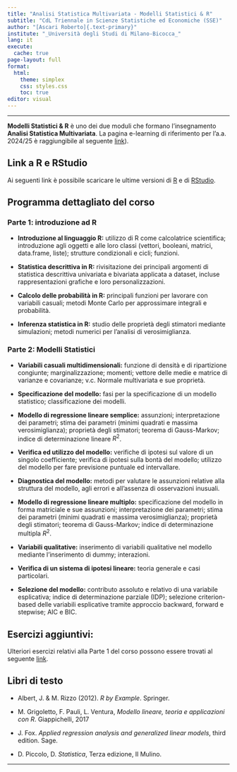 ```yaml
---
title: "Analisi Statistica Multivariata - Modelli Statistici & R"
subtitle: "CdL Triennale in Scienze Statistiche ed Economiche (SSE)"
author: "[Ascari Roberto]{.text-primary}"
institute: "_Università degli Studi di Milano-Bicocca_"
lang: it
execute:
  cache: true
page-layout: full
format:
  html:
    theme: simplex
    css: styles.css
    toc: true
editor: visual
---
```


------------------------------------------------------------------------

[**Modelli Statistici & R**]{.text-primary} è uno dei due moduli che formano l'insegnamento [**Analisi Statistica Multivariata**]{.text-primary}. La pagina e-learning di riferimento per l'a.a. 2024/25 è raggiungibile al seguente [link](https://elearning.unimib.it/course/view.php?id=55020)).

## Link a R e RStudio

Ai seguenti link è possibile scaricare le ultime versioni di [R](https://cran.r-project.org/bin/windows/base/) e di [RStudio](https://posit.co/download/rstudio-desktop/).


## Programma dettagliato del corso

### Parte 1: introduzione ad R

-   **Introduzione al linguaggio R:** utilizzo di R come calcolatrice scientifica; introduzione agli oggetti e alle loro classi (vettori, booleani, matrici, data.frame, liste); strutture condizionali e cicli; funzioni.

-   **Statistica descrittiva in R:** rivisitazione dei principali argomenti di statistica descrittiva univariata e bivariata applicata a dataset, incluse rappresentazioni grafiche e loro personalizzazioni.

-   **Calcolo delle probabilità in R:** principali funzioni per lavorare con variabili casuali; metodi Monte Carlo per approssimare integrali e probabilità.

-   **Inferenza statistica in R:** studio delle proprietà degli stimatori mediante simulazioni; metodi numerici per l'analisi di verosimiglianza.

### Parte 2: Modelli Statistici

-   **Variabili casuali multidimensionali:** funzione di densità e di ripartizione congiunte; marginalizzazione; momenti; vettore delle medie e matrice di varianze e covarianze; v.c. Normale multivariata e sue proprietà.

-   **Specificazione del modello:** fasi per la specificazione di un modello statistico; classificazione dei modelli.

-   **Modello di regressione lineare semplice:** assunzioni; interpretazione dei parametri; stima dei parametri (minimi quadrati e massima verosimiglianza); proprietà degli stimatori; teorema di Gauss-Markov; indice di determinazione lineare $R^2$.

-   **Verifica ed utilizzo del modello:** verifiche di ipotesi sul valore di un singolo coefficiente; verifica di ipotesi sulla bontà del modello; utilizzo del modello per fare previsione puntuale ed intervallare.

-   **Diagnostica del modello:** metodi per valutare le assunzioni relative alla struttura del modello, agli errori e all'assenza di osservazioni inusuali.

-   **Modello di regressione lineare multiplo:** specificazione del modello in forma matriciale e sue assunzioni; interpretazione dei parametri; stima dei parametri (minimi quadrati e massima verosimiglianza); proprietà degli stimatori; teorema di Gauss-Markov; indice di determinazione multipla $R^2$.

-   **Variabili qualitative:** inserimento di variabili qualitative nel modello mediante l'inserimento di dummy; interazioni.

-   **Verifica di un sistema di ipotesi lineare:** teoria generale e casi particolari.

-   **Selezione del modello:** contributo assoluto e relativo di una variabile esplicativa; indice di determinazione parziale (IDP); selezione criterion-based delle variabili esplicative tramite approccio backward, forward e stepwise; AIC e BIC.

## Esercizi aggiuntivi:

Ulteriori esercizi relativi alla Parte 1 del corso possono essere trovati al seguente [link](Esercizi.qmd).



## Libri di testo

-   Albert, J. & M. Rizzo (2012). *R by Example*. Springer.

-   M. Grigoletto, F. Pauli, L. Ventura, *Modello lineare, teoria e applicazioni con R*. Giappichelli, 2017

-   J. Fox. *Applied regression analysis and generalized linear models*, third edition. Sage.

-   D. Piccolo, D. *Statistica*, Terza edizione, Il Mulino.

------------------------------------------------------------------------
